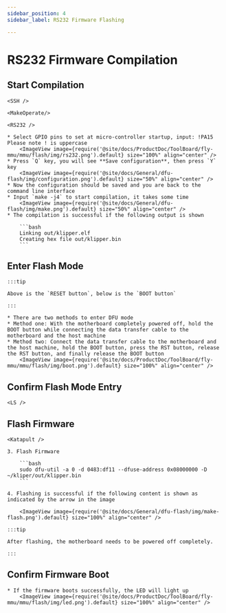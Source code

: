 ```yaml
---
sidebar_position: 4
sidebar_label: RS232 Firmware Flashing

---
```






# RS232 Firmware Compilation

## Start Compilation

    <SSH />

    <MakeOperate/>

    <RS232 />

    * Select GPIO pins to set at micro-controller startup, input: !PA15 Please note ! is uppercase
        <ImageView image={require('@site/docs/ProductDoc/ToolBoard/fly-mmu/mmu/flash/img/rs232.png').default} size="100%" align="center" />
    * Press `Q` key, you will see **Save configuration**, then press `Y` key
        <ImageView image={require('@site/docs/General/dfu-flash/img/configuration.png').default} size="50%" align="center" />
    * Now the configuration should be saved and you are back to the command line interface
    * Input `make -j4` to start compilation, it takes some time
        <ImageView image={require('@site/docs/General/dfu-flash/img/make.png').default} size="50%" align="center" />
    * The compilation is successful if the following output is shown

        ```bash
        Linking out/klipper.elf
        Creating hex file out/klipper.bin
        ```


## Enter Flash Mode

    :::tip

    Above is the `RESET button`, below is the `BOOT button`

    :::

    * There are two methods to enter DFU mode
    * Method one: With the motherboard completely powered off, hold the BOOT button while connecting the data transfer cable to the motherboard and the host machine
    * Method two: Connect the data transfer cable to the motherboard and the host machine, hold the BOOT button, press the RST button, release the RST button, and finally release the BOOT button
        <ImageView image={require('@site/docs/ProductDoc/ToolBoard/fly-mmu/mmu/flash/img/boot.png').default} size="100%" align="center" />

## Confirm Flash Mode Entry

    <LS />


## Flash Firmware 

    <Katapult />
    
    3. Flash Firmware
    
        ```bash
        sudo dfu-util -a 0 -d 0483:df11 --dfuse-address 0x08000000 -D ~/kliper/out/klipper.bin
        ```

    4. Flashing is successful if the following content is shown as indicated by the arrow in the image

        <ImageView image={require('@site/docs/General/dfu-flash/img/make-flash.png').default} size="100%" align="center" />

    :::tip

    After flashing, the motherboard needs to be powered off completely.

    :::

## Confirm Firmware Boot

    * If the firmware boots successfully, the LED will light up
        <ImageView image={require('@site/docs/ProductDoc/ToolBoard/fly-mmu/mmu/flash/img/led.png').default} size="100%" align="center" />